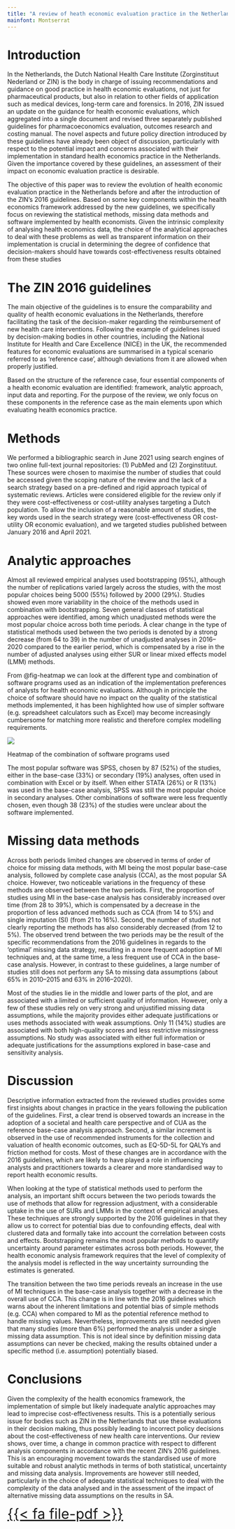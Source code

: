 ```yaml
---
title: "A review of heath economic evaluation practice in the Netherlands: are we moving forward?"
mainfont: Montserrat
---
```


# Introduction

In the Netherlands, the Dutch National Health Care Institute (Zorginstituut Nederland or ZIN) is the body in charge of issuing recommendations and guidance on good practice in health economic evaluations, not just for pharmaceutical products, but also in relation to other fields of application such as medical devices, long-term care and forensics. In 2016, ZIN issued an update on the guidance for health economic evaluations, which aggregated into a single document and revised three separately published guidelines for pharmacoeconomics evaluation, outcomes research and costing manual. The novel aspects and future policy direction introduced by these guidelines have already been object of discussion, particularly with respect to the potential impact and concerns associated with their implementation in standard health economics practice in the Netherlands. Given the importance covered by these guidelines, an assessment of their impact on economic evaluation practice is desirable.

The objective of this paper was to review the evolution of health economic evaluation practice in the Netherlands before and after the introduction of the ZIN’s 2016 guidelines. Based on some key components within the health economics framework addressed by the new guidelines, we specifically focus on reviewing the statistical methods, missing data methods and software implemented by health economists. Given the intrinsic complexity of analysing health economics data, the choice of the analytical approaches to deal with these problems as well as transparent information on their implementation is crucial in determining the degree of confidence that decision-makers should have towards cost-effectiveness results obtained from these studies

# The ZIN 2016 guidelines

The main objective of the guidelines is to ensure the comparability and quality of health economic evaluations in the Netherlands, therefore facilitating the task of the decision-maker regarding the reimbursement of new health care interventions. Following the example of guidelines issued by decision-making bodies in other countries, including the National Institute for Health and Care Excellence (NICE) in the UK, the recommended features for economic evaluations are summarised in a typical scenario referred to as ‘reference case’, although deviations from it are allowed when properly justified.

Based on the structure of the reference case, four essential components of a health economic evaluation are identified: framework, analytic approach, input data and reporting. For the purpose of the review, we only focus on these components in the reference case as the main elements upon which evaluating health economics practice.

# Methods

We performed a bibliographic search in June 2021 using search engines of two online full-text journal repositories: (1) PubMed and (2) Zorginstituut. These sources were chosen to maximise the number of studies that could be accessed given the scoping nature of the review and the lack of a search strategy based on a pre-defined and rigid approach typical of systematic reviews. Articles were considered eligible for the review only if they were cost-effectiveness or cost-utility analyses targeting a Dutch population. To allow the inclusion of a reasonable amount of studies, the key words used in the search strategy were (cost-effectiveness OR cost-utility OR economic evaluation), and we targeted studies published between January 2016 and April 2021.

# Analytic approaches

Almost all reviewed empirical analyses used bootstrapping (95%), although the number of replications varied largely across the studies, with the most popular choices being 5000 (55%) followed by 2000 (29%). Studies showed even more variability in the choice of the methods used in combination with bootstrapping. Seven general classes of statistical approaches were identified, among which unadjusted methods were the most popular choice across both time periods. A clear change in the type of statistical methods used between the two periods is denoted by a strong decrease (from 64 to 39) in the number of unadjusted analyses in 2016–2020 compared to the earlier period, which is compensated by a rise in the number of adjusted analyses using either SUR or linear mixed effects model (LMM) methods.

From @fig-heatmap we can look at the different type and combination of software programs used as an indication of the implementation preferences of analysts for health economic evaluations. Although in principle the choice of software should have no impact on the quality of the statistical methods implemented, it has been highlighted how use of simpler software (e.g. spreadsheet calculators such as Excel) may become increasingly cumbersome for matching more realistic and therefore complex modelling requirements.

::: {#fig-heatmap fig-align="center" width=60%}

![](heatmap_software.png)

Heatmap of the combination of software programs used
:::

The most popular software was SPSS, chosen by 87 (52%) of the studies, either in the base-case (33%) or secondary (19%) analyses, often used in combination with Excel or by itself. When either STATA (26%) or R (13%) was used in the base-case analysis, SPSS was still the most popular choice in secondary analyses. Other combinations of software were less frequently chosen, even though 38 (23%) of the studies were unclear about the software implemented.

# Missing data methods

Across both periods limited changes are observed in terms of order of choice for missing data methods, with MI being the most popular base-case analysis, followed by complete case analysis (CCA), as the most popular SA choice. However, two noticeable variations in the frequency of these methods are observed between the two periods. First, the proportion of studies using MI in the base-case analysis has considerably increased over time (from 28 to 39%), which is compensated by a decrease in the proportion of less advanced methods such as CCA (from 14 to 5%) and single imputation (SI) (from 21 to 16%). Second, the number of studies not clearly reporting the methods has also considerably decreased (from 12 to 5%). The observed trend between the two periods may be the result of the specific recommendations from the 2016 guidelines in regards to the ‘optimal’ missing data strategy, resulting in a more frequent adoption of MI techniques and, at the same time, a less frequent use of CCA in the base-case analysis. However, in contrast to these guidelines, a large number of studies still does not perform any SA to missing data assumptions (about 65% in 2010–2015 and 63% in 2016–2020).

Most of the studies lie in the middle and lower parts of the plot, and are associated with a limited or sufficient quality of information. However, only a few of these studies rely on very strong and unjustified missing data assumptions, while the majority provides either adequate justifications or uses methods associated with weak assumptions. Only 11 (14%) studies are associated with both high-quality scores and less restrictive missingness assumptions. No study was associated with either full information or adequate justifications for the assumptions explored in base-case and sensitivity analysis.

# Discussion

Descriptive information extracted from the reviewed studies provides some first insights about changes in practice in the years following the publication of the guidelines. First, a clear trend is observed towards an increase in the adoption of a societal and health care perspective and of CUA as the reference base-case analysis approach. Second, a similar increment is observed in the use of recommended instruments for the collection and valuation of health economic outcomes, such as EQ-5D-5L for QALYs and friction method for costs. Most of these changes are in accordance with the 2016 guidelines, which are likely to have played a role in influencing analysts and practitioners towards a clearer and more standardised way to report health economic results.

When looking at the type of statistical methods used to perform the analysis, an important shift occurs between the two periods towards the use of methods that allow for regression adjustment, with a considerable uptake in the use of SURs and LMMs in the context of empirical analyses. These techniques are strongly supported by the 2016 guidelines in that they allow us to correct for potential bias due to confounding effects, deal with clustered data and formally take into account the correlation between costs and effects. Bootstrapping remains the most popular methods to quantify uncertainty around parameter estimates across both periods. However, the health economic analysis framework requires that the level of complexity of the analysis model is reflected in the way uncertainty surrounding the estimates is generated.

The transition between the two time periods reveals an increase in the use of MI techniques in the base-case analysis together with a decrease in the overall use of CCA. This change is in line with the 2016 guidelines which warns about the inherent limitations and potential bias of simple methods (e.g. CCA) when compared to MI as the potential reference method to handle missing values. Nevertheless, improvements are still needed given that many studies (more than 6%) performed the analysis under a single missing data assumption. This is not ideal since by definition missing data assumptions can never be checked, making the results obtained under a specific method (i.e. assumption) potentially biased.

# Conclusions

Given the complexity of the health economics framework, the implementation of simple but likely inadequate analytic approaches may lead to imprecise cost-effectiveness results. This is a potentially serious issue for bodies such as ZIN in the Netherlands that use these evaluations in their decision making, thus possibly leading to incorrect policy decisions about the cost-effectiveness of new health care interventions. Our review shows, over time, a change in common practice with respect to different analysis components in accordance with the recent ZIN’s 2016 guidelines. This is an encouraging movement towards the standardised use of more suitable and robust analytic methods in terms of both statistical, uncertainty and missing data analysis. Improvements are however still needed, particularly in the choice of adequate statistical techniques to deal with the complexity of the data analysed and in the assessment of the impact of alternative missing data assumptions on the results in SA.

[{{< fa file-pdf >}}](https://www.cambridge.org/core/journals/health-economics-policy-and-law/article/abs/review-of-heath-economic-evaluation-practice-in-the-netherlands-are-we-moving-forward/8A4D0D3A9E7EBC83A65B4283D170FCC6){style="text-align: center; font-size: 2rem"}
